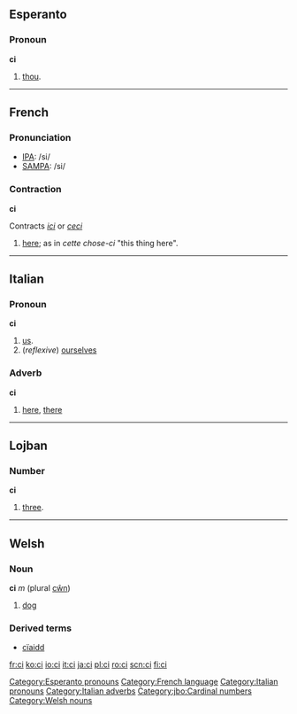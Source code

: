 ==Esperanto==
===Pronoun===
'''ci'''

# [[thou]].

[[Category:Esperanto pronouns]]
{{Universala Vortaro}}

----

==French==

===Pronunciation===
*[[w:IPA|IPA]]: /si/
*[[w:SAMPA|SAMPA]]: /si/

===Contraction===
'''ci'''

Contracts ''[[ici]]'' or ''[[ceci]]''
#[[here]]; as in ''cette chose-ci'' "this thing here".

[[Category:French language]]

----

==Italian==
===Pronoun===
'''ci'''

# [[us]].
# (''reflexive'') [[ourselves]]

===Adverb===
'''ci'''

# [[here]], [[there]]

[[Category:Italian pronouns]]
[[Category:Italian adverbs]]

----

==Lojban==
===Number===
'''ci'''
#[[three]].

[[Category:jbo:Cardinal numbers]]

----

==Welsh==
===Noun===
'''ci''' ''m'' (plural [[cŵn]])

# [[dog]]

===Derived terms===
*[[cïaidd]]

[[Category:Welsh nouns]]

[[fr:ci]]
[[ko:ci]]
[[io:ci]]
[[it:ci]]
[[ja:ci]]
[[pl:ci]]
[[ro:ci]]
[[scn:ci]]
[[fi:ci]]